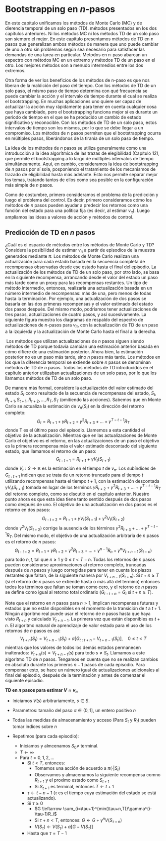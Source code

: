 # Bootstrapping en $n$-pasos

En este capítulo unificamos los métodos de Monte Carlo (MC) y de dierencia temporal de un solo paso (TD). métodos presentados en los dos capítulos anteriores. Ni los métodos MC ni los métodos TD de un solo paso son siempre el mejor. En este capítulo presentamos métodos de TD en n pasos que generalizan ambos métodos de manera que uno puede cambiar de uno a otro sin problemas según sea necesario para satisfacer las demandas de una tarea en particular. Metodos en  n-paso abarcan un espectro con métodos MC en un extremo y métodos TD de un paso en el otro. Los mejores métodos son a menudo intermedios entre los dos extremos.

Otra forma de ver los beneficios de los métodos de n-paso es que nos liberan de la maldición del paso del tiempo. Con los métodos de TD de un solo paso, el mismo paso de tiempo determina con qué frecuencia se puede cambiar la acción y el intervalo de tiempo durante el cual se realiza el bootstrapping. En muchas aplicaciones uno quiere ser capaz de actualizar la acción muy rápidamente para tener en cuenta cualquier cosa que haya cambiado, pero el bootstrapping funciona mejor si es durante un periodo de tiempo en el que se ha producido un cambio de estado significativo y reconocible. Con los métodos de TD de un solo paso, estos intervalos de tiempo son los mismos, por lo que se debe llegar a un compromiso. Los métodos de n pasos permiten que el bootstrapping ocurra en múltiples pasos, liberándonos de la tiranía de un solo paso de tiempo.

La idea de los métodos de $n$ pasos se utiliza generalmente como una introducción a la idea algorítmica de las trazas de elegibilidad (Capítulo 12), que permite el bootstrapping a lo largo de múltiples intervalos de tiempo simultáneamente. Aquí, en cambio, consideramos la idea de bootstrapping de $n$ pasos por sí sola, posponiendo el tratamiento de los mecanismos de trazado de eligibilidad hasta más adelante. Esto nos permite separar mejor los temas, tratando tantos de ellos como sea posible en la configuración más simple de $n$ pasos.

Como de costumbre, primero consideramos el problema de la predicción y luego el problema del control. Es decir, primero consideramos cómo los métodos de $n$ pasos pueden ayudar a predecir los retornos como una función del estado para una política fija (es decir, al estimar $v_\pi$). Luego ampliamos las ideas a valores de acción y métodos de control.

## Predicción de TD en $n$ pasos

¿Cuál es el espacio de métodos entre los métodos de Monte Carlo y TD? Considere la posibilidad de estimar $v_\pi$ a partir de episodios de la muestra generados mediante $\pi$. Los métodos de Monte Carlo realizan una actualización para cada estado basada en la secuencia completa de recompensas observadas desde ese estado hasta el final del episodio. La actualización de los métodos de TD de un solo paso, por otro lado, se basa en la siguiente recompensa, arrancando desde el valor del estado un paso más tarde como un proxy para las recompensas restantes. Un tipo de método intermedio, entonces, realizaría una actualización basada en un número intermedio de recompensas: más de una, pero menos de todas hasta la terminación. Por ejemplo, una actualización de dos pasos se basaría en las dos primeras recompensas y el valor estimado del estado dos pasos después. Del mismo modo, podríamos tener actualizaciones de tres pasos, actualizaciones de cuatro pasos, y así sucesivamente. La siguiente figura muestra los diagramas de respaldo del espectro de actualizaciones de $n$-pasos para $v_\pi$, con la actualización de TD de un paso a la izquierda y la actualización de Monte Carlo hasta el final a la derecha.

![\label{fig:"sd"}](~/Reinforcement-learning/61.png)
Los métodos que utilizan actualizaciones de $n$ pasos siguen siendo métodos de TD porque todavía cambian una estimación anterior basada en cómo difiere de una estimación posterior. Ahora bien, la estimación posterior no es un paso más tarde, sino $n$ pasos más tarde. Los métodos en los que la diferencia temporal se extiende sobre $n$ pasos se denominan métodos de TD de $n$ pasos. Todos los métodos de TD introducidos en el capítulo anterior utilizaban actualizaciones de un solo paso, por lo que los llamamos métodos de TD de un solo paso.

De manera más formal, considere la actualización del valor estimado del estado $S_t$ como resultado de la secuencia de recompensas del estado, $S_t,R_{t+1},S_{t+1},R_{t+2},...,R_T,S_T$ (omitiendo las acciones). Sabemos que en Monte Carlo se actualiza la estimación de $v_\pi(S_t)$ en la dirección del retorno completo: $$G_t=R_{t+1}+\gamma R_{t+2}+\gamma^2 R_{t+3}+...+\gamma^{T-t-1} R_{T}$$ donde T es el último paso del episodio. Llamemos a esta cantidad el objetivo de la actualización. Mientras que en las actualizaciones de Monte Carlo el objetivo es el retorno, en las actualizaciones de un paso el objetivo es la primera recompensa más el valor estimado descontado del siguiente estado, que llamamos el retorno de un paso:$$G_{t:t+1}=R_{t+1}+\gamma V_t(S_{t+1})$$ donde $V_t:S\rightarrow \mathbb{R}$ es la estimación en el tiempo $t$ de $v_\pi$. Los subíndices de $G_{t:t+1}$ indican que se trata de un retorno truncado para el tiempo $t$ utilizando recompensas hasta el tiempo $t + 1$, con la estimación descontada $\gamma V_t(S_{t+1})$ tomada en lugar de los terminos $\gamma R_{t+2}+\gamma^2 R_{t+3}+...+\gamma^{T-t-1} R_{T}$ del retorno completo, como se discutió en el capítulo anterior. Nuestro punto ahora es que esta idea tiene tanto sentido después de dos pasos como después de uno. El objetivo de una actualización en dos pasos es el retorno en dos pasos: $$G_{t:t+2}=R_{t+1}+\gamma V_t(S_{t+1})+\gamma^2 V_t(S_{t+2})$$ donde $\gamma^2 V_t(S_{t+2})$ corrige la ausencia de los términos $\gamma^2 R_{t+3}+...+\gamma^{T-t-1} R_{T}$. Del mismo modo, el objetivo de una actualización arbitraria de $n$ pasos es el retorno de $n$ pasos: $$G_{t:t+2}=R_{t+1}+\gamma R_{t+2}+\gamma^2 R_{t+3}+...+\gamma^{n-1} R_{n}+\gamma^n V_{t+n-1}(S_{t+n})$$ para todo $n,t$, tal que $n\ge1$ y $0\le t<T-n$. Todas los retornos de $n$ pasos pueden considerarse aproximaciones al retorno completo, truncadas después de $n$ pasos y luego corregidas para tener en cuenta los plazos restantes que faltan, de la siguiente manera por $V_{t+n-1}(S_{t+n})$. Si $t+n\ge T$ (si el retorno de $n$ pasos se extiende hasta o más allá del termino) entonces todos los términos que faltan se toman como cero, y el retorno de $n$ pasos se define como igual al retorno total ordinario ($G_{t:t+n}= G_t$ si $t+n \ge T$).

Note que el retorno en $n$ pasos para $n>1$, implican recompensas futuras y estados que no están disponibles en el momento de la transición de $t$ a $t + 1$. Ningún algoritmo real puede usar el retorno de $n$ pasos hasta que haya visto $R_{t+n}$ y calculado $V_{t+n-1}$. La primera vez que están disponibles es $t+n$. El algoritmo natural de aprendizaje de valor estado para el uso de los retornos de $n$ pasos es así:$$V_{t+n}(S_t)=V_{t+n-1}(S_t)+\alpha[G_{t:t+n}-V_{t+n-1}(S_t)],\quad 0\le t<T$$mientras que los valores de todos los demás estados permanecen inalterados: $V_{t+n}(s) = V_{t+n-1}(s)$ para todo $s\neq S_t$. Llamamos a este algoritmo TD de $n$ pasos. Tengamos en cuenta que no se realizan cambios en absoluto durante los primeros $n-1$ pasos de cada episodio. Para compensar esto, se hace un número igual de actualizaciones adicionales al final del episodio, después de la terminación y antes de comenzar el siguiente episodio. 

**TD en $n$ pasos para estimar $V\approx v_\pi$**

* Iniciamos $V(s)$ arbitrariamente, $s\in S$.
* Parametros: tamaño del paso $\alpha\in(0,1]$, un entero positivo $n$ 
* Todas las medidas de almacenamiento y acceso (Para $S_t$ y $R_t$) pueden tomar indices sobre $n$

* Repetimos (para cada episodio):
    - Iniciamos y almcenamos $S_0\neq$ terminal.
    - $T\leftarrow\infty$
    - Para $t=0,1,2,...$
        + Si $t<T$, entonces:
            * Tomamos una acción de acuerdo a $\pi(\cdot|S_t)$
            * Observamos y almacenamos la siguiente recompensa comno $R_{t+1}$ y el proximo estado como $S_{t+1}$
            * Si $S_{t+1}$ es terminal, entonces $T\leftarrow t+1$
        + $\tau\leftarrow t-n-1$ ($\tau$ es el tiempo cuya estimación del estado se está actualizando).
        + Si $\tau\ge 0$
            - $G \leftarrow \sum_{i=\tau+1}^{min(\tau+n,T)}\gamma^{i-\tau-1}R_i$
            - Si $\tau+n<T$, entonces: $G\leftarrow G+\gamma^nV(S_{\tau+n})$
            - $V(S_\tau)\leftarrow V(S_\tau)+\alpha[G-V(S_{\tau})]$
        + Hasta que $\tau=T-1$
        
        
        
        
        
        
        
        
        
        
        
        




![\label{fig:"sd"}](~/Reinforcement-learning/62.png)









